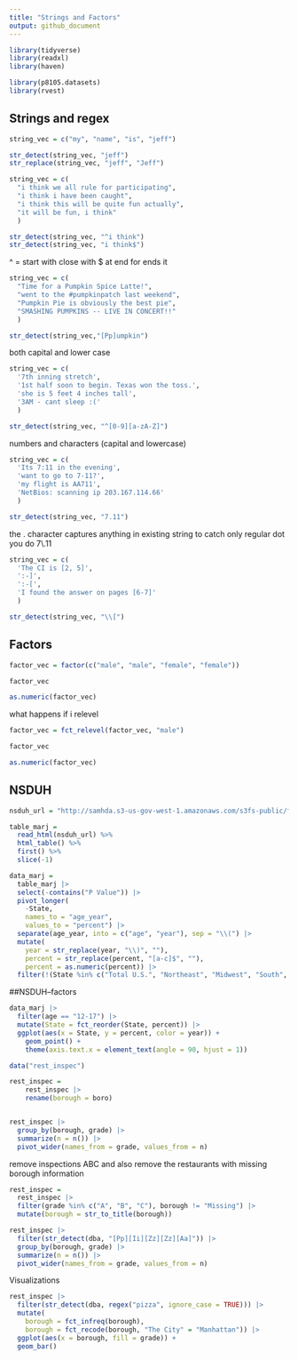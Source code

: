 ```yaml
---
title: "Strings and Factors"
output: github_document
---
```


```r
library(tidyverse)
library(readxl)
library(haven)

library(p8105.datasets)
library(rvest)
```

## Strings and regex

```r
string_vec = c("my", "name", "is", "jeff")

str_detect(string_vec, "jeff")
str_replace(string_vec, "jeff", "Jeff")
```



```r
string_vec = c(
  "i think we all rule for participating",
  "i think i have been caught",
  "i think this will be quite fun actually",
  "it will be fun, i think"
  )

str_detect(string_vec, "^i think")
str_detect(string_vec, "i think$")
```
^ = start with 
close with $ at end for ends it

```r
string_vec = c(
  "Time for a Pumpkin Spice Latte!",
  "went to the #pumpkinpatch last weekend",
  "Pumpkin Pie is obviously the best pie",
  "SMASHING PUMPKINS -- LIVE IN CONCERT!!"
  )

str_detect(string_vec,"[Pp]umpkin")
```
both capital and lower case


```r
string_vec = c(
  '7th inning stretch',
  '1st half soon to begin. Texas won the toss.',
  'she is 5 feet 4 inches tall',
  '3AM - cant sleep :('
  )

str_detect(string_vec, "^[0-9][a-zA-Z]") 
```
numbers and characters (capital and lowercase)

```r
string_vec = c(
  'Its 7:11 in the evening',
  'want to go to 7-11?',
  'my flight is AA711',
  'NetBios: scanning ip 203.167.114.66'
  )

str_detect(string_vec, "7.11")
```

the . character captures anything in existing string 
to catch only regular dot you do 7\\.11

```r
string_vec = c(
  'The CI is [2, 5]',
  ':-]',
  ':-[',
  'I found the answer on pages [6-7]'
  )

str_detect(string_vec, "\\[")
```

## Factors

```r
factor_vec = factor(c("male", "male", "female", "female"))

factor_vec

as.numeric(factor_vec)
```

what happens if i relevel 

```r
factor_vec = fct_relevel(factor_vec, "male")

factor_vec

as.numeric(factor_vec)
```


## NSDUH

```r
nsduh_url = "http://samhda.s3-us-gov-west-1.amazonaws.com/s3fs-public/field-uploads/2k15StateFiles/NSDUHsaeShortTermCHG2015.htm"

table_marj = 
  read_html(nsduh_url) %>%  
  html_table() %>%  
  first() %>% 
  slice(-1)

data_marj = 
  table_marj |>
  select(-contains("P Value")) |>
  pivot_longer(
    -State,
    names_to = "age_year", 
    values_to = "percent") |>
  separate(age_year, into = c("age", "year"), sep = "\\(") |>
  mutate(
    year = str_replace(year, "\\)", ""),
    percent = str_replace(percent, "[a-c]$", ""),
    percent = as.numeric(percent)) |>
  filter(!(State %in% c("Total U.S.", "Northeast", "Midwest", "South", "West")))
```

##NSDUH--factors

```r
data_marj |>
  filter(age == "12-17") |> 
  mutate(State = fct_reorder(State, percent)) |> 
  ggplot(aes(x = State, y = percent, color = year)) + 
    geom_point() + 
    theme(axis.text.x = element_text(angle = 90, hjust = 1))
```

```r
data("rest_inspec")

rest_inspec = 
    rest_inspec |> 
    rename(borough = boro)


rest_inspec |> 
  group_by(borough, grade) |> 
  summarize(n = n()) |> 
  pivot_wider(names_from = grade, values_from = n)
```

remove inspections ABC and also remove the restaurants with missing borough information
```r
rest_inspec =
  rest_inspec |>
  filter(grade %in% c("A", "B", "C"), borough != "Missing") |> 
  mutate(borough = str_to_title(borough))

rest_inspec |> 
  filter(str_detect(dba, "[Pp][Ii][Zz][Zz][Aa]")) |> 
  group_by(borough, grade) |> 
  summarize(n = n()) |> 
  pivot_wider(names_from = grade, values_from = n)
```


Visualizations
```r
rest_inspec |> 
  filter(str_detect(dba, regex("pizza", ignore_case = TRUE))) |>
  mutate(
    borough = fct_infreq(borough),
    borough = fct_recode(borough, "The City" = "Manhattan")) |>
  ggplot(aes(x = borough, fill = grade)) + 
  geom_bar()
```

